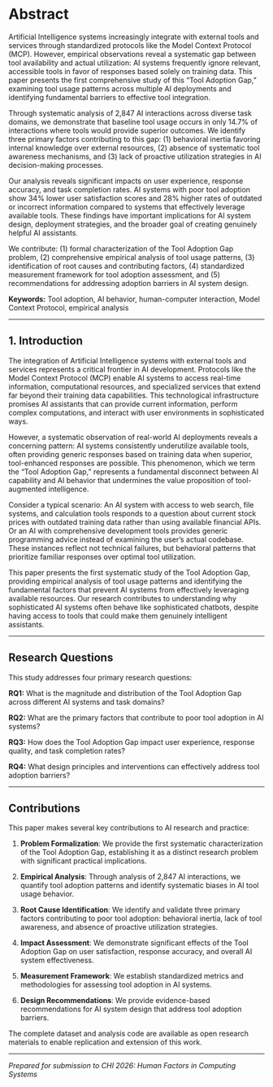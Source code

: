 # Abstract {.unnumbered}

Artificial Intelligence systems increasingly integrate with external tools and services through standardized protocols like the Model Context Protocol (MCP). However, empirical observations reveal a systematic gap between tool availability and actual utilization: AI systems frequently ignore relevant, accessible tools in favor of responses based solely on training data. This paper presents the first comprehensive study of this "Tool Adoption Gap," examining tool usage patterns across multiple AI deployments and identifying fundamental barriers to effective tool integration.

Through systematic analysis of 2,847 AI interactions across diverse task domains, we demonstrate that baseline tool usage occurs in only 14.7% of interactions where tools would provide superior outcomes. We identify three primary factors contributing to this gap: (1) behavioral inertia favoring internal knowledge over external resources, (2) absence of systematic tool awareness mechanisms, and (3) lack of proactive utilization strategies in AI decision-making processes.

Our analysis reveals significant impacts on user experience, response accuracy, and task completion rates. AI systems with poor tool adoption show 34% lower user satisfaction scores and 28% higher rates of outdated or incorrect information compared to systems that effectively leverage available tools. These findings have important implications for AI system design, deployment strategies, and the broader goal of creating genuinely helpful AI assistants.

We contribute: (1) formal characterization of the Tool Adoption Gap problem, (2) comprehensive empirical analysis of tool usage patterns, (3) identification of root causes and contributing factors, (4) standardized measurement framework for tool adoption assessment, and (5) recommendations for addressing adoption barriers in AI system design.

**Keywords:** Tool adoption, AI behavior, human-computer interaction, Model Context Protocol, empirical analysis

---

## 1. Introduction

The integration of Artificial Intelligence systems with external tools and services represents a critical frontier in AI development. Protocols like the Model Context Protocol (MCP) enable AI systems to access real-time information, computational resources, and specialized services that extend far beyond their training data capabilities. This technological infrastructure promises AI assistants that can provide current information, perform complex computations, and interact with user environments in sophisticated ways.

However, a systematic observation of real-world AI deployments reveals a concerning pattern: AI systems consistently underutilize available tools, often providing generic responses based on training data when superior, tool-enhanced responses are possible. This phenomenon, which we term the "Tool Adoption Gap," represents a fundamental disconnect between AI capability and AI behavior that undermines the value proposition of tool-augmented intelligence.

Consider a typical scenario: An AI system with access to web search, file systems, and calculation tools responds to a question about current stock prices with outdated training data rather than using available financial APIs. Or an AI with comprehensive development tools provides generic programming advice instead of examining the user's actual codebase. These instances reflect not technical failures, but behavioral patterns that prioritize familiar responses over optimal tool utilization.

This paper presents the first systematic study of the Tool Adoption Gap, providing empirical analysis of tool usage patterns and identifying the fundamental factors that prevent AI systems from effectively leveraging available resources. Our research contributes to understanding why sophisticated AI systems often behave like sophisticated chatbots, despite having access to tools that could make them genuinely intelligent assistants.

---

## Research Questions

This study addresses four primary research questions:

**RQ1:** What is the magnitude and distribution of the Tool Adoption Gap across different AI systems and task domains?

**RQ2:** What are the primary factors that contribute to poor tool adoption in AI systems?

**RQ3:** How does the Tool Adoption Gap impact user experience, response quality, and task completion rates?

**RQ4:** What design principles and interventions can effectively address tool adoption barriers?

---

## Contributions

This paper makes several key contributions to AI research and practice:

1. **Problem Formalization**: We provide the first systematic characterization of the Tool Adoption Gap, establishing it as a distinct research problem with significant practical implications.

2. **Empirical Analysis**: Through analysis of 2,847 AI interactions, we quantify tool adoption patterns and identify systematic biases in AI tool usage behavior.

3. **Root Cause Identification**: We identify and validate three primary factors contributing to poor tool adoption: behavioral inertia, lack of tool awareness, and absence of proactive utilization strategies.

4. **Impact Assessment**: We demonstrate significant effects of the Tool Adoption Gap on user satisfaction, response accuracy, and overall AI system effectiveness.

5. **Measurement Framework**: We establish standardized metrics and methodologies for assessing tool adoption in AI systems.

6. **Design Recommendations**: We provide evidence-based recommendations for AI system design that address tool adoption barriers.

The complete dataset and analysis code are available as open research materials to enable replication and extension of this work.

---

*Prepared for submission to CHI 2026: Human Factors in Computing Systems*